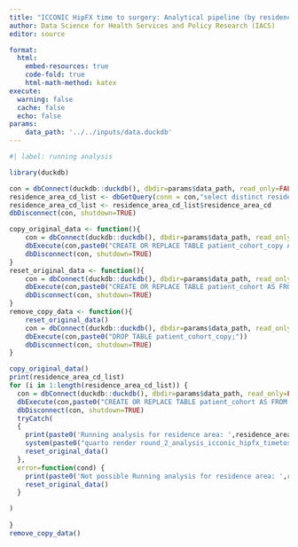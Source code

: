 ```yaml
---
title: "ICCONIC HipFX time to surgery: Analytical pipeline (by residence area)"
author: Data Science for Health Services and Policy Research (IACS)
editor: source

format: 
  html:
    embed-resources: true
    code-fold: true
    html-math-method: katex
execute: 
  warning: false
  cache: false
  echo: false
params:
    data_path: '../../inputs/data.duckdb' 
---
```


```r
#| label: running analysis

library(duckdb)

con = dbConnect(duckdb::duckdb(), dbdir=params$data_path, read_only=FALSE)
residence_area_cd_list <- dbGetQuery(conn = con,"select distinct residence_area_cd from main.patient_cohort where residence_area_cd is not null and hospital_st is not null")
residence_area_cd_list <- residence_area_cd_list$residence_area_cd
dbDisconnect(con, shutdown=TRUE)

copy_original_data <- function(){
    con = dbConnect(duckdb::duckdb(), dbdir=params$data_path, read_only=FALSE)
    dbExecute(con,paste0("CREATE OR REPLACE TABLE patient_cohort_copy AS FROM patient_cohort;"))
    dbDisconnect(con, shutdown=TRUE)
}
reset_original_data <- function(){
    con = dbConnect(duckdb::duckdb(), dbdir=params$data_path, read_only=FALSE)
    dbExecute(con,paste0("CREATE OR REPLACE TABLE patient_cohort AS FROM patient_cohort_copy;"))
    dbDisconnect(con, shutdown=TRUE)
}
remove_copy_data <- function(){
    reset_original_data()
    con = dbConnect(duckdb::duckdb(), dbdir=params$data_path, read_only=FALSE)       
    dbExecute(con,paste0("DROP TABLE patient_cohort_copy;"))
    dbDisconnect(con, shutdown=TRUE)
}

copy_original_data()
print(residence_area_cd_list)
for (i in 1:length(residence_area_cd_list)) { 
  con = dbConnect(duckdb::duckdb(), dbdir=params$data_path, read_only=FALSE)
  dbExecute(con,paste0("CREATE OR REPLACE TABLE patient_cohort AS FROM (select * from patient_cohort_copy where residence_area_cd = '",residence_area_cd_list[i],"');"))
  dbDisconnect(con, shutdown=TRUE)
  tryCatch(
  {
    print(paste0('Running analysis for residence area: ',residence_area_cd_list[i]))
    system(paste0("quarto render round_2_analysis_icconic_hipfx_timetosurgery.qmd -P state:\"_",residence_area_cd_list[i],"\" --to html --output round_2_analysis_icconic_hipfx_timetosurgery_",residence_area_cd_list[i],".html"))
    reset_original_data()    
  },
  error=function(cond) {
    print(paste0('Not possible Running analysis for residence area: ',residence_area_cd_list[i]))
    reset_original_data()  
  }

) 
  
}
remove_copy_data()
```

